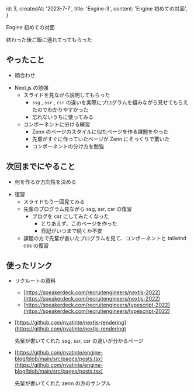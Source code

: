   id: 3,
  createdAt: '2023-7-7',
  title: 'Engine-3',
  content: 'Engine 初めての対面',
}

Engine 初めての対面

終わった後ご飯に連れてってもらった

## やったこと

- 顔合わせ

* Next.js の勉強
  - スライドを見ながら説明してもらった
    - `ssg` , `ssr` , `csr` の違いを実際にプログラムを組みながら見せてもらえたのでわかりやすかった
    - 忘れないうちに使ってみる
  - コンポーネントに分ける練習
    - Zenn のページのスタイルに似たページを作る課題をやった
    - 先輩がすぐに作っていたページが Zenn にそっくりで驚いた
    - コンポーネントの分け方を勉強

## 次回までにやること

- 何を作るか方向性を決める

* 復習
  - スライドもう一回見てみる
  * 先輩のプログラム見ながら ssg, ssr, csr の復習
    - ブログを csr にしてみたくなった
      - とりあえず、このページを作った
      - 日記がいつまで続くか不安
  * 課題の方で先輩が書いたプログラムを見て、コンポーネントと tailwind css の復習

## 使ったリンク

- リクルートの資料
  - [https://speakerdeck.com/recruitengineers/nextjs-2022](https://speakerdeck.com/recruitengineers/nextjs-2022)
  - [https://speakerdeck.com/recruitengineers/typescript-2022](https://speakerdeck.com/recruitengineers/typescript-2022)
- [https://github.com/nyatinte/nextjs-rendering](https://github.com/nyatinte/nextjs-rendering)

  先輩が書いてくれた ssg, ssr, csr の違いが分かるページ

- [https://github.com/nyatinte/engine-blog/blob/main/src/pages/posts.tsx](https://github.com/nyatinte/engine-blog/blob/main/src/pages/posts.tsx)

  先輩が書いてくれた zenn の方のサンプル
